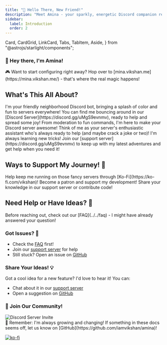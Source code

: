 ```yaml
---
title: "💫 Hello There, New Friend!"
description: "Meet Amina - your sparkly, energetic Discord companion ready to bring fun and functionality to your server! ✨"
sidebar:
  label: Introduction
  order: 2
---
```


  Card,
  CardGrid,
  LinkCard,
  Tabs,
  TabItem,
  Aside,
} from "@astrojs/starlight/components";

### 💖 Hey there, I'm Amina! 

<Aside type="tip">
  🎮 Want to start configuring right away? Hop over to [mina.vikshan.me](https://mina.vikshan.me/) - that's where the real magic happens!
</Aside>

## What's This All About? 

<Tabs>
  <TabItem label="✨ Who Am I?">
    I'm your friendly neighborhood Discord bot, bringing a splash of color and fun to servers everywhere! You can find me bouncing around in our [Discord Server](https://discord.gg/uMgS9evnmv), ready to help and spread some joy!
  </TabItem>
  <TabItem label="🎯 What I Do">
    From moderation to fun commands, I'm here to make your Discord server awesome! Think of me as your server's enthusiastic assistant who's always ready to help (and maybe crack a joke or two)!
  </TabItem>
  <TabItem label="🌟 Stay Updated">
    I'm always learning new tricks! Join our [support server](https://discord.gg/uMgS9evnmv) to keep up with my latest adventures and get help when you need it!
  </TabItem>
</Tabs>

## Ways to Support My Journey! 🚀

<CardGrid>
  <Card title="☕ Buy Me a Ko-fi!" icon="seti:heart">
    Help keep me running on those fancy servers through [Ko-Fi](https://ko-fi.com/vikshan)!
    <LinkCard title="Support on Ko-fi" href="https://ko-fi.com/vikshan" />
  </Card>
  <Card title="🎭 Join Patreon" icon="seti:star">
    Become a patron and support my development!
    <LinkCard title="Join Patreon" href="https://patreon.com/vikshan" />
  </Card>
  <Card title="🤝 Help Others" icon="seti:people">
    Share your knowledge in our support server or contribute code!
    <LinkCard title="Learn How to Help" href="../../extras/helping-out" />
  </Card>
</CardGrid>

## Need Help or Have Ideas? 💭

<Aside type="note">
  Before reaching out, check out our [FAQ](../../faq) - I might have already answered your question! 
</Aside>

### Got Issues? 🔧
- Check the [FAQ](../../faq) first!
- Join our [support server](https://discord.gg/uMgS9evnmv) for help
- Still stuck? Open an issue on [GitHub](https://github.com/iamvikshan/amina/issues/new/choose)

### Share Your Ideas! 💡
Got a cool idea for a new feature? I'd love to hear it! You can:
- Chat about it in our [support server](https://discord.gg/uMgS9evnmv)
- Open a suggestion on [GitHub](https://github.com/iamvikshan/amina/issues/new/choose)

### 🌈 Join Our Community!

<div class="discord-widget" style={{ textAlign: 'center' }}>
  <img src="https://invidget.switchblade.xyz/uMgS9evnmv" alt="Discord Server Invite" style={{ borderRadius: '8px' }} />
</div>

<Aside type="tip">
  💝 Remember: I'm always growing and changing! If something in these docs seems off, let us know on [GitHub](https://github.com/iamvikshan/amina)!
</Aside>

[![ko-fi](https://ko-fi.com/img/githubbutton_sm.svg)](https://ko-fi.com/vikshan)
